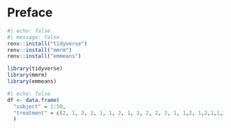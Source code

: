 # Preface {.unnumbered}

```r
#| echo: false
#| message: false
renv::install("tidyverse")
renv::install("mmrm")
renv::install("emmeans")

library(tidyverse)
library(mmrm)
library(emmeans)
```



```r
#| echo: false
df <- data.frame(
  "subject" = 1:50,
  "treatment" = c(2, 1, 2, 2, 1, 1, 2, 1, 1, 2, 2, 2, 1, 1,2, 1,2,1,1,2,2,2,2,1,1,2,1,1,2,1,2,1,2,1,2,1,2,1,2,1,2,1,1,2,1,2,2,1,1,2)
  )
```

